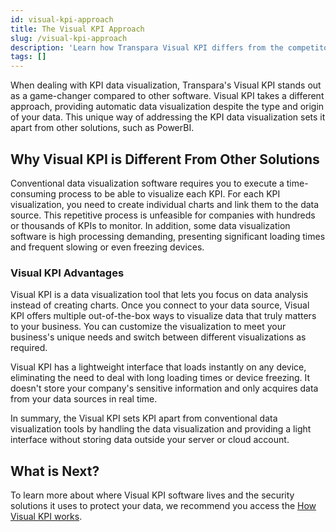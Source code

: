 ```yaml
---
id: visual-kpi-approach
title: The Visual KPI Approach
slug: /visual-kpi-approach
description: 'Learn how Transpara Visual KPI differs from the competitors and provides a unique approach to make KPI management easier and accessible everywhere.'
tags: []
---
```


When dealing with KPI data visualization, Transpara's Visual KPI stands out as a game-changer compared to other software. Visual KPI takes a different approach, providing automatic data visualization despite the type and origin of your data. This unique way of addressing the KPI data visualization sets it apart from other solutions, such as PowerBI.

## Why Visual KPI is Different From Other Solutions

Conventional data visualization software requires you to execute a time-consuming process to be able to visualize each KPI. For each KPI visualization, you need to create individual charts and link them to the data source. This repetitive process is unfeasible for companies with hundreds or thousands of KPIs to monitor. In addition, some data visualization software is high processing demanding, presenting significant loading times and frequent slowing or even freezing devices.

### Visual KPI Advantages

Visual KPI is a data visualization tool that lets you focus on data analysis instead of creating charts. Once you connect to your data source, Visual KPI offers multiple out-of-the-box ways to visualize data that truly matters to your business. You can customize the visualization to meet your business's unique needs and switch between different visualizations as required.

Visual KPI has a lightweight interface that loads instantly on any device, eliminating the need to deal with long loading times or device freezing. It doesn't store your company's sensitive information and only acquires data from your data sources in real time.

In summary, the Visual KPI sets KPI apart from conventional data visualization tools by handling the data visualization and providing a light interface without storing data outside your server or cloud account.

## What is Next?

To learn more about where Visual KPI software lives and the security solutions it uses to protect your data, we recommend you access the [How Visual KPI works](./how-visual-kpi-works).
